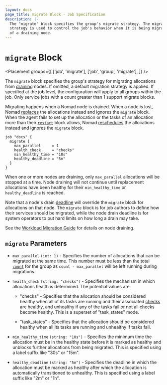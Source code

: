 ```yaml
---
layout: docs
page_title: migrate Block - Job Specification
description: |-
  The "migrate" block specifies the group's migrate strategy. The migrate
  strategy is used to control the job's behavior when it is being migrated off
  of a draining node.
---
```


# `migrate` Block

<Placement
  groups={[
    ['job', 'migrate'],
    ['job', 'group', 'migrate'],
  ]}
/>

The `migrate` block specifies the group's strategy for migrating allocations from
[draining][drain] nodes. If omitted, a default migration strategy is applied.
If specified at the job level, the configuration will apply to all groups
within the job. Only service jobs with a count greater than 1 support migrate
blocks.

Migrating happens when a Nomad node is drained. When a node is lost, Nomad
[replaces][] the allocations instead and ignores the `migrate` block.  When the
agent fails to set up the allocation or the tasks of an allocation more than
their [`restart`][] block allows, Nomad [reschedules][] the allocations instead
and ignores the `migrate` block.


```hcl
job "docs" {
  migrate {
    max_parallel     = 1
    health_check     = "checks"
    min_healthy_time = "10s"
    healthy_deadline = "5m"
  }
}
```

When one or more nodes are draining, only `max_parallel` allocations will be
stopped at a time. Node draining will not continue until replacement
allocations have been healthy for their `min_healthy_time` or
`healthy_deadline` is reached.

Note that a node's drain [deadline][deadline] will override the `migrate`
block for allocations on that node. The `migrate` block is for job authors to
define how their services should be migrated, while the node drain deadline is
for system operators to put hard limits on how long a drain may take.

See the [Workload Migration Guide](/nomad/tutorials/manage-clusters/node-drain) for details
on node draining.

## `migrate` Parameters

- `max_parallel` `(int: 1)` - Specifies the number of allocations that can be
  migrated at the same time. This number must be less than the total
  [`count`][count] for the group as `count - max_parallel` will be left running
  during migrations.

- `health_check` `(string: "checks")` - Specifies the mechanism in which
  allocations health is determined. The potential values are:

  - "checks" - Specifies that the allocation should be considered healthy when
    all of its tasks are running and their associated [checks][checks] are
    healthy, and unhealthy if any of the tasks fail or not all checks become
    healthy. This is a superset of "task_states" mode.

  - "task_states" - Specifies that the allocation should be considered healthy when
    all its tasks are running and unhealthy if tasks fail.

- `min_healthy_time` `(string: "10s")` - Specifies the minimum time the
  allocation must be in the healthy state before it is marked as healthy and
  unblocks further allocations from being migrated. This is specified using a
  label suffix like "30s" or "15m".

- `healthy_deadline` `(string: "5m")` - Specifies the deadline in which the
  allocation must be marked as healthy after which the allocation is
  automatically transitioned to unhealthy. This is specified using a label
  suffix like "2m" or "1h".

[checks]: /nomad/docs/job-specification/service#check-parameters
[count]: /nomad/docs/job-specification/group#count
[drain]: /nomad/commands/node/drain
[deadline]: /nomad/commands/node/drain#deadline
[replaces]: /nomad/docs/job-specification/disconnect#replace
[`restart`]: /nomad/docs/job-specification/restart
[reschedules]: /nomad/docs/job-specification/reschedule
